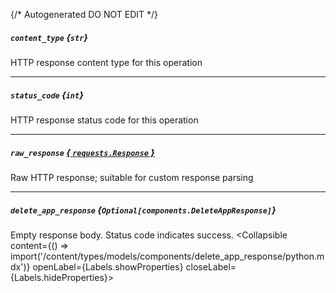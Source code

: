 {/* Autogenerated DO NOT EDIT  */}

##### `content_type` *{`str`}*
HTTP response content type for this operation

---
##### `status_code` *{`int`}*
HTTP response status code for this operation

---
##### `raw_response` [*{ `requests.Response` }*](https://requests.readthedocs.io/en/latest/api/#requests.Response)
Raw HTTP response; suitable for custom response parsing

---
##### `delete_app_response` *{`Optional[components.DeleteAppResponse]`}*
Empty response body. Status code indicates success.
<Collapsible content={() => import('/content/types/models/components/delete_app_response/python.mdx')} openLabel={Labels.showProperties} closeLabel={Labels.hideProperties}>
</Collapsible>


